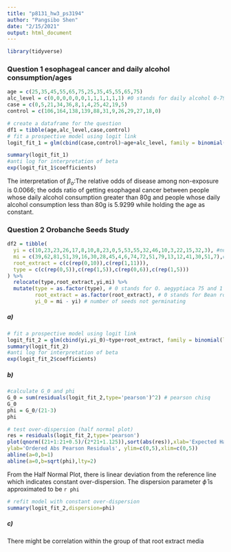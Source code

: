 ```yaml
---
title: "p8131_hw3_ps3194"
author: "Pangsibo Shen"
date: "2/15/2021"
output: html_document
---
```

```r
library(tidyverse)
```
### Question 1 esophageal cancer and daily alcohol consumption/ages

```r
age = c(25,35,45,55,65,75,25,35,45,55,65,75)
alc_level = c(0,0,0,0,0,0,1,1,1,1,1,1) #0 stands for daily alcohol 0-79g and 1 stands for daily alcohol consumption 80+g
case = c(0,5,21,34,36,8,1,4,25,42,19,5)
control = c(106,164,138,139,88,31,9,26,29,27,18,0)
```

```r
# create a dataframe for the question
df1 = tibble(age,alc_level,case,control)
# fit a prospective model using logit link
logit_fit_1 = glm(cbind(case,control)~age+alc_level, family = binomial(link = "logit"), data = df1)
```

```r
summary(logit_fit_1)
#anti log for interpretation of beta
exp(logit_fit_1$coefficients)
```
The interpretation of $\beta_o$:The relative odds of disease among non-exposure is 0.0066; the odds ratio of getting esophageal cancer between people whose daily alcohol consumption greater than 80g and people whose daily alcohol consumption less than 80g is 5.9299 while holding the age as constant.

### Question 2 Orobanche Seeds Study
```r
df2 = tibble(
  yi = c(10,23,23,26,17,8,10,8,23,0,5,53,55,32,46,10,3,22,15,32,3), #number of germinating
  mi = c(39,62,81,51,39,16,30,28,45,4,6,74,72,51,79,13,12,41,30,51,7),#number of seeds
  root_extract = c(c(rep(0,10)),c(rep(1,11))),
  type = c(c(rep(0,5)),c(rep(1,5)),c(rep(0,6)),c(rep(1,5)))
) %>%
  relocate(type,root_extract,yi,mi) %>%
  mutate(type = as.factor(type), # 0 stands for O. aegyptiaca 75 and 1 stands for O. aegyptiaca 73
         root_extract = as.factor(root_extract), # 0 stands for Bean root extraction and 1 stands for cucumber root extraction 
         yi_0 = mi - yi) # number of seeds not germinating
```

##### a)

```r
# fit a prospective model using logit link
logit_fit_2 = glm(cbind(yi,yi_0)~type+root_extract, family = binomial(link = "logit"), data = df2)
summary(logit_fit_2)
#anti log for interpretation of beta
exp(logit_fit_2$coefficients)
```
##### b)

```r
#calculate G_0 and phi 
G_0 = sum(residuals(logit_fit_2,type='pearson')^2) # pearson chisq 
G_0
phi = G_0/(21-3)
phi
```
```r
# test over-dispersion (half normal plot)
res = residuals(logit_fit_2,type='pearson')
plot(qnorm((21+1:21+0.5)/(2*21+1.125)),sort(abs(res)),xlab='Expected Half-Normal Order Stats',
ylab='Ordered Abs Pearson Residuals', ylim=c(0,5),xlim=c(0,5))
abline(a=0,b=1)
abline(a=0,b=sqrt(phi),lty=2)
```
From the Half Normal Plot, there is  linear deviation from the reference line which indicates constant over-dispersion. The dispersion parameter $\hat\phi$ is approximated to be `r phi`

```r
# refit model with constant over-dispersion
summary(logit_fit_2,dispersion=phi)
```
##### c)
There might be correlation within the group of that root extract media 

